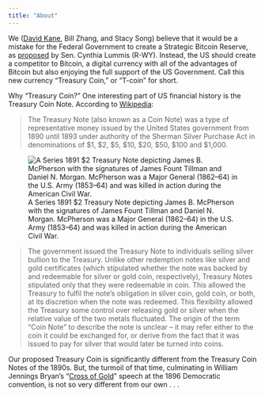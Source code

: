 ```yaml
---
title: "About"
---
```


We ([David Kane](https://davidkane.info/), Bill Zhang, and Stacy Song) believe that it would be a mistake for the Federal Government to create a Strategic Bitcoin Reserve, as [proposed](https://www.congress.gov/bill/118th-congress/senate-bill/4912/all-info) by Sen. Cynthia Lummis (R-WY). Instead, the US should create a competitor to Bitcoin, a digital currency with all of the advantages of Bitcoin but also enjoying the full support of the US Government. Call this new currency "Treasury Coin," or "T-coin" for short.


Why "Treasury Coin?" One interesting part of US financial history is the Treasury Coin Note. According to [Wikipedia](https://en.wikipedia.org/wiki/Treasury_Note_(1890%E2%80%931891)):

> The Treasury Note (also known as a Coin Note) was a type of representative money issued by the United States government from 1890 until 1893 under authority of the Sherman Silver Purchase Act in denominations of $1, $2, $5, $10, $20, $50, $100 and $1,000.

![A Series 1891 $2 Treasury Note depicting James B. McPherson with the signatures of James Fount Tillman and Daniel N. Morgan. McPherson was a Major General (1862–64) in the U.S. Army (1853–64) and was killed in action during the American Civil War.](images/two-dollar-treasury-coin-note.jpg)

> The government issued the Treasury Note to individuals selling silver bullion to the Treasury. Unlike other redemption notes like silver and gold certificates (which stipulated whether the note was backed by and redeemable for silver or gold coin, respectively), Treasury Notes stipulated only that they were redeemable in coin. This allowed the Treasury to fulfil the note's obligation in silver coin, gold coin, or both, at its discretion when the note was redeemed. This flexibility allowed the Treasury some control over releasing gold or silver when the relative value of the two metals fluctuated. The origin of the term "Coin Note" to describe the note is unclear – it may refer either to the coin it could be exchanged for, or derive from the fact that it was issued to pay for silver that would later be turned into coins.

Our proposed Treasury Coin is significantly different from the Treasury Coin Notes of the 1890s. But, the turmoil of that time, culminating in William Jennings Bryan's "[Cross of Gold](https://en.wikipedia.org/wiki/Cross_of_Gold_speech)" speech at the 1896 Democratic convention, is not so very different from our own . . .


